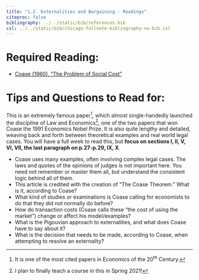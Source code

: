 ```yaml
---
title: "1.2. Externalities and Bargaining - Readings"
citeproc: false
bibliography: ../../static/bib/references.bib
csl: ../../static/bib/chicago-fullnote-bibliography-no-bib.csl
---
```


# Required Reading:

- [<i class="fas fa-file-pdf"></i> Coase (1960), "The Problem of Social Cost"](/readings/Coase-1960.pdf)

# Tips and Questions to Read for:

This is an extremely famous paper^[It is one of the most cited papers in Economics of the 20^th^ Century.], which almost single-handedly launched the discipline of Law and Economics^[I plan to finally teach a course in this in Spring 2021!], one of the two papers that won Coase the 1991 Economics Nobel Prize. It is also quite lengthy and detailed, weaving back and forth between theoretical examples and real world legal cases. You will have a full week to read this, but **focus on sections I, II, V, VI, VII, the last paragraph on p.27-p.29, IX, X**.

- Coase uses many examples, often involving complex legal cases. The laws and quotes of the opinions of judges is not important here. You need not remember or master them all, but understand the consistent logic behind all of them.
- This article is credited with the creation of "The Coase Theorem." What is it, according to Coase?
- What kind of studies or examinations is Coase calling for economists to do that they did not normally do before?
- How do transaction costs (Coase calls these "the cost of using the market") change or affect his model/examples?
- What is the Pigouvian approach to externalities, and what does Coase have to say about it?
- What is the decision that needs to be made, according to Coase, when attempting to resolve an externality?  

